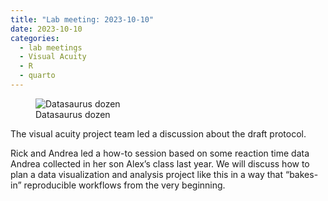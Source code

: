 ```yaml
---
title: "Lab meeting: 2023-10-10"
date: 2023-10-10
categories:
  - lab meetings
  - Visual Acuity
  - R
  - quarto
---
```


![Datasaurus dozen](https://damassets.autodesk.net/content/dam/autodesk/research/publications-assets/gifs/same-stats-different-graphs/DinoSequentialSmaller.gif)

The visual acuity project team led a discussion about the draft protocol.

Rick and Andrea led a how-to session based on some reaction time data Andrea collected in her son Alex's class last year.
We will discuss how to plan a data visualization and analysis project like this in a way that "bakes-in" reproducible workflows from the very beginning.
